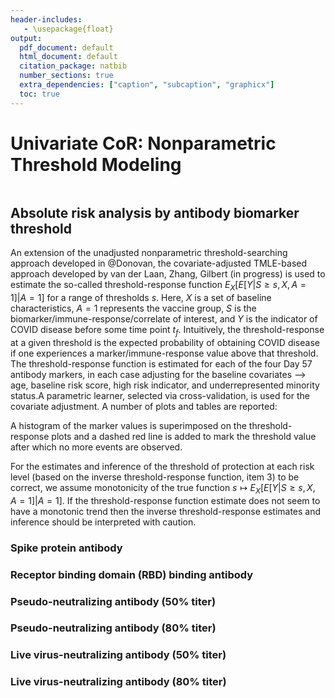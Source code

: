 ```yaml
---
header-includes:
   - \usepackage{float}
output:
  pdf_document: default
  html_document: default
  citation_package: natbib
  number_sections: true
  extra_dependencies: ["caption", "subcaption", "graphicx"]
  toc: true
---
```

# Univariate CoR: Nonparametric Threshold Modeling {#cor-threshold}



```r

```




## Absolute risk analysis by antibody biomarker threshold


An extension of the unadjusted nonparametric threshold-searching approach developed in @Donovan, the covariate-adjusted TMLE-based approach developed by van der Laan, Zhang, Gilbert (in progress) is used to estimate the so-called threshold-response function $E_X[ E[Y|S \geq s, X, A = 1]|A=1]$ for a range of thresholds $s$. Here, $X$ is a set of baseline characteristics, $A=1$ represents the vaccine group, $S$ is the biomarker/immune-response/correlate of interest, and $Y$ is the indicator of COVID disease before some time point $t_f$. Intuitively, the threshold-response at a given threshold is the expected probability of obtaining COVID disease if one experiences a marker/immune-response value above that threshold. The threshold-response function is estimated for each of the four Day 57 antibody markers, in each case adjusting for the baseline covariates  --> age, baseline risk score, high risk indicator, and underrepresented minority status.A parametric learner, selected via cross-validation, is used for the covariate adjustment. A number of plots and tables are reported:
\begin{enumerate}
  \item A plot and table with risk estimates and point-wise 95\% confidence intervals for the threshold-response at a grid of thresholds.
   \item A plot and table with risk estimates and simultaneous 95\% confidence bands for the threshold-response at a grid of thresholds.
   \item A plot and table with threshold estimates and simultaneous 95\% confidence bands for the inverse threshold-response at a grid of risk values.
\end{enumerate}

A histogram of the marker values is superimposed on the threshold-response plots and a dashed red line is added to mark the threshold value after which no more events are observed.

For the estimates and inference of the threshold of protection at each risk level (based on the inverse threshold-response function, item 3) to be correct, we assume monotonicity of the true function $s \mapsto E_X[ E[Y|S \geq s, X, A = 1]|A=1]$. If the threshold-response function estimate does not seem to have a monotonic trend then the inverse threshold-response estimates and inference should be interpreted with caution.







\newpage 
### Spike protein antibody
\begin{figure}[H]

\centering
\includegraphics[width=0.9\textwidth]{figs/pointwise_CI/PLOT_Day57bindSpike_pointwiseCI.pdf}

  \caption{Adjusted threshold-response function for a range of thresholds of the Spike protein antibody activity levels with point-wise 95\% confidence intervals. The dashed red line marks the threshold after which no more COVID events are observed. }
\end{figure}
\begin{figure}[H]
\centering
\includegraphics[width=0.9\textwidth]{figs/pointwise_CI/TABLE_Day57bindSpike_pointwise.pdf}

  \caption{Table of risk estimates for range of thresholds of Spike protein antibody activity levels with point-wise 95\% confidence intervals. }

\end{figure}




\newpage
\begin{figure}[H]

\centering
\includegraphics[width=0.9\textwidth]{figs/simultaneous_CI/PLOT_Day57bindSpike_simultCI.pdf}
  \caption{Adjusted threshold-response function for a range of thresholds of the Spike protein antibody activity levels with simultaneous 95\% confidence bands. The dashed red line marks the threshold after which no more COVID events are observed. }
\end{figure}

\begin{figure}[H]
\centering
\includegraphics[width=0.9\textwidth]{figs/simultaneous_CI/TABLE_Day57bindSpike_simult.pdf}
  \caption{Table of risk estimates for range of thresholds of Spike protein antibody activity levels with simultaneous 95\% confidence bands }

\end{figure}
\newpage


\begin{figure}[H]

\centering
\includegraphics[width=0.7\textwidth]{figs/pointwise_CI/PLOT_monotone_Day57bindSpike_pointwiseCI.pdf}

  \caption{Assuming nonincreasing monotonicity of the true function, the plot shows the estimated (monotone) adjusted threshold-response function for a range of thresholds of the Spike protein antibody activity levels with point-wise 95\% confidence intervals. The dashed red line marks the threshold after which no more COVID events are observed. }
\end{figure}

\begin{figure}[H]

\centering
\includegraphics[width=0.7\textwidth]{figs/simultaneous_CI/PLOT_monotone_Day57bindSpike_simultCI.pdf}

  \caption{Assuming nonincreasing monotonicity of the true function, the plot shows the estimated (monotone) adjusted threshold-response function for a range of thresholds of the Spike protein antibody activity levels with simultaneous 95\% confidence intervals. The dashed red line marks the threshold after which no more COVID events are observed. }
\end{figure}

\newpage

\begin{figure}[H]

\centering

\includegraphics[width=0.8\textwidth]{figs/pointwise_CI/PLOT_INVERSE_Day57bindSpike_pointwiseCI.pdf}

  \caption{The inverse adjusted threshold-response function with pointwise 95\% confidence intervals.}
\end{figure}

\begin{figure}[H]
\centering
\includegraphics[width=0.8\textwidth]{figs/pointwise_CI/TABLE_INVERSE_Day57bindSpike_pointwiseCI.pdf}
  \caption{ This analysis assumes monotonicity of the true function. The table displays the estimated threshold of protection of Spike protein antibody activity level at a range of risk levels with pointwise 95\% confidence intervals. }

\end{figure}


\newpage 


\begin{figure}[H]

\centering

\includegraphics[width=0.8\textwidth]{figs/simultaneous_CI/PLOT_INVERSE_Day57bindSpike_simultCI.pdf}

  \caption{This analysis assumes monotonicity of the true function. The plot shows the inverse adjusted threshold-response function with simultaneous 95\% confidence intervals.}
\end{figure}

\begin{figure}[H]
\centering
\includegraphics[width=0.8\textwidth]{figs/simultaneous_CI/TABLE_INVERSE_Day57bindSpike_simultCI.pdf}
  \caption{ This analysis assumes monotonicity of the true function. The table displays the estimated threshold of protection of Spike protein antibody activity level at a range of risk levels with simultaneous 95\% confidence bands }

\end{figure}


\newpage 

### Receptor binding domain (RBD) binding antibody

\begin{figure}[H]

\centering
\includegraphics[width=0.9\textwidth]{figs/pointwise_CI/PLOT_Day57bindRBD_pointwiseCI.pdf}


  \caption{Adjusted threshold-response function for a range of thresholds of the RBD binding antibody activity levels with point-wise 95\% confidence intervals. The dashed red line marks the threshold after which no more COVID events are observed. }
\end{figure}
\begin{figure}[H]
\centering
\includegraphics[width=0.9\textwidth]{figs/pointwise_CI/TABLE_Day57bindRBD_pointwiseCI.pdf}
  \caption{Table of risk estimates for range of thresholds of RBD binding antibody activity levels with point-wise 95\% confidence intervals }

\end{figure}
\newpage
\begin{figure}[H]

\centering
\includegraphics[width=0.9\textwidth]{figs/simultaneous_CI/PLOT_Day57bindRBD_simultCI.pdf}
  \caption{Adjusted threshold-response function for a range of thresholds of the RBD binding antibody activity levels with simultaneous 95\% confidence bands. The dashed red line marks the threshold after which no more COVID events are observed. }
\end{figure}

\begin{figure}[H]
\centering
\includegraphics[width=0.9\textwidth]{figs/simultaneous_CI/TABLE_Day57bindRBD_simultCI.pdf}
  \caption{Table of risk estimates for range of thresholds of RBD binding antibody activity levels with simultaneous 95\% confidence bands. }

\end{figure}


\newpage


\begin{figure}[H]

\centering
\includegraphics[width=0.7\textwidth]{figs/pointwise_CI/PLOT_monotone_Day57bindRBD_pointwiseCI.pdf}

  \caption{Assuming nonincreasing monotonicity of the true function, the plot shows the estimated (monotone) adjusted threshold-response function for a range of thresholds of the RBD binding antibody activity levels with point-wise 95\% confidence intervals. The dashed red line marks the threshold after which no more COVID events are observed. }
\end{figure}

\begin{figure}[H]

\centering
\includegraphics[width=0.7\textwidth]{figs/simultaneous_CI/PLOT_monotone_Day57bindRBD_simultCI.pdf}

  \caption{Assuming nonincreasing monotonicity of the true function, the plot shows the estimated (monotone) adjusted threshold-response function for a range of thresholds of the RBD binding antibody activity levels with simultaneous 95\% confidence intervals. The dashed red line marks the threshold after which no more COVID events are observed. }
\end{figure}

\newpage

\begin{figure}[H]
\centering
\includegraphics[width=0.8\textwidth]{figs/pointwise_CI/PLOT_INVERSE_Day57bindRBD_pointwiseCI.pdf}
  \caption{This analysis assumes monotonicity of the true function. The plot shows the inverse adjusted threshold-response function with point-wise 95\% confidence intervals.}
\end{figure}


\begin{figure}[H]
\centering
\includegraphics[width=0.8\textwidth]{figs/pointwise_CI/TABLE_INVERSE_Day57bindRBD_pointwiseCI.pdf}
  \caption{ This analysis assumes monotonicity of the true function. The table displays the estimated threshold of protection of RBD binding antibody activity level at a range of risk levels with point-wise 95\% confidence intervals. }
\end{figure}


\newpage 




\begin{figure}[H]

\centering

\includegraphics[width=0.8\textwidth]{figs/simultaneous_CI/PLOT_INVERSE_Day57bindRBD_simultCI.pdf}

  \caption{This analysis assumes monotonicity of the true function. The plot shows the inverse adjusted threshold-response function with simultaneous 95\% confidence intervals.}
\end{figure}

\begin{figure}[H]
\centering
\includegraphics[width=0.8\textwidth]{figs/simultaneous_CI/TABLE_INVERSE_Day57bindRBD_simultCI.pdf}
  \caption{ This analysis assumes monotonicity of the true function. The table displays the estimated threshold of protection of RBD binding antibody activity level at a range of risk levels with simultaneous 95\% confidence bands. }

\end{figure}


\newpage 

### Pseudo-neutralizing antibody (50\% titer)

\begin{figure}[H]

\centering
\includegraphics[width=0.9\textwidth]{figs/pointwise_CI/PLOT_Day57pseudoneutid50_pointwiseCI.pdf}

  \caption{Adjusted threshold-response function for a range of thresholds of the Pseudo virus-neutralizing antibody activity levels with point-wise 95\% confidence intervals. The dashed red line marks the threshold after which no more COVID events are observed. }
\end{figure}
\begin{figure}[H]
\centering
\includegraphics[width=0.9\textwidth]{figs/pointwise_CI/TABLE_Day57pseudoneutid50_pointwiseCI.pdf}
  \caption{Table of risk estimates for range of thresholds of Pseudo virus-neutralizing antibody activity levels with point-wise 95\% confidence intervals. }

\end{figure}
\newpage
\begin{figure}[H]

\centering
\includegraphics[width=0.9\textwidth]{figs/simultaneous_CI/PLOT_Day57pseudoneutid50_simultCI.pdf}
  \caption{Adjusted threshold-response function for a range of thresholds of the Pseudo virus-neutralizing antibody activity levels with simultaneous 95\% confidence bands. The dashed red line marks the threshold after which no more COVID events are observed. }
\end{figure}

\begin{figure}[H]
\centering
\includegraphics[width=0.9\textwidth]{figs/simultaneous_CI/TABLE_Day57pseudoneutid50_simultCI.pdf}
  \caption{Table of risk estimates for range of thresholds of Pseudo virus-neutralizing antibody activity levels with simultaneous 95\% confidence bands. }

\end{figure}
\newpage


\begin{figure}[H]

\centering
\includegraphics[width=0.7\textwidth]{figs/pointwise_CI/PLOT_monotone_Day57pseudoneutid50_pointwiseCI.pdf}

  \caption{Assuming nonincreasing monotonicity of the true function, the plot shows the estimated (monotone) adjusted threshold-response function for a range of thresholds of the Pseudo virus-neutralizing antibody activity levels with point-wise 95\% confidence intervals. The dashed red line marks the threshold after which no more COVID events are observed. }
\end{figure}

\begin{figure}[H]

\centering
\includegraphics[width=0.7\textwidth]{figs/simultaneous_CI/PLOT_monotone_Day57pseudoneutid50_simultCI.pdf}

  \caption{Assuming nonincreasing monotonicity of the true function, the plot shows the estimated (monotone) adjusted threshold-response function for a range of thresholds of the Pseudo virus-neutralizing antibody activity levels with simultaneous 95\% confidence intervals. The dashed red line marks the threshold after which no more COVID events are observed. }
\end{figure}

\newpage


\begin{figure}[H]

\centering

\includegraphics[width=0.8\textwidth]{figs/pointwise_CI/PLOT_INVERSE_Day57pseudoneutid50_pointwiseCI.pdf}

  \caption{This analysis assumes monotonicity of the true function. The plot shows the inverse adjusted threshold-response function with point-wise 95\% confidence intervals.}
\end{figure}

\begin{figure}[H]
\centering

\includegraphics[width=0.8\textwidth]{figs/pointwise_CI/TABLE_INVERSE_Day57pseudoneutid50_pointwiseCI.pdf}

  \caption{ This analysis assumes monotonicity of the true function. The table displays the estimated threshold of protection of Pseudo virus-neutralizing antibody activity level at a range of risk levels with point-wise 95\% confidence intervals }

\end{figure}


\newpage


\begin{figure}[H]

\centering

\includegraphics[width=0.8\textwidth]{figs/simultaneous_CI/PLOT_INVERSE_Day57pseudoneutid50_simultCI.pdf}

  \caption{This analysis assumes monotonicity of the true function. The plot shows the inverse adjusted threshold-response function with simultaneous 95\% confidence intervals.}
\end{figure}

\begin{figure}[H]
\centering
\includegraphics[width=0.8\textwidth]{figs/simultaneous_CI/TABLE_INVERSE_Day57pseudoneutid50_simultCI.pdf}
  \caption{ This analysis assumes monotonicity of the true function. The table displays the estimated threshold of protection of Pseudo virus-neutralizing antibody activity level at a range of risk levels with simultaneous 95\% confidence bands. }

\end{figure}


\newpage

### Pseudo-neutralizing antibody (80\% titer)

\begin{figure}[H]

\centering
\includegraphics[width=0.9\textwidth]{figs/pointwise_CI/PLOT_Day57pseudoneutid80_pointwiseCI.pdf}

  \caption{Adjusted threshold-response function for a range of thresholds of the Pseudo virus-neutralizing antibody activity levels with point-wise 95\% confidence intervals. The dashed red line marks the threshold after which no more COVID events are observed. }
\end{figure}
\begin{figure}[H]
\centering
\includegraphics[width=0.9\textwidth]{figs/pointwise_CI/TABLE_Day57pseudoneutid80_pointwiseCI.pdf}
  \caption{Table of risk estimates for range of thresholds of Pseudo virus-neutralizing antibody activity levels with point-wise 95\% confidence intervals. }

\end{figure}
\newpage
\begin{figure}[H]

\centering
\includegraphics[width=0.9\textwidth]{figs/simultaneous_CI/PLOT_Day57pseudoneutid80_simultCI.pdf}
  \caption{Adjusted threshold-response function for a range of thresholds of the Pseudo virus-neutralizing antibody activity levels with simultaneous 95\% confidence bands. The dashed red line marks the threshold after which no more COVID events are observed. }
\end{figure}

\begin{figure}[H]
\centering
\includegraphics[width=0.9\textwidth]{figs/simultaneous_CI/TABLE_Day57pseudoneutid80_simultCI.pdf}
  \caption{Table of risk estimates for range of thresholds of Pseudo virus-neutralizing antibody activity levels with simultaneous 95\% confidence bands }

\end{figure}

\newpage


\begin{figure}[H]

\centering
\includegraphics[width=0.7\textwidth]{figs/pointwise_CI/PLOT_monotone_Day57pseudoneutid80_pointwiseCI.pdf}

  \caption{Assuming nonincreasing monotonicity of the true function, the plot shows the estimated (monotone) adjusted threshold-response function for a range of thresholds of the Pseudo virus-neutralizing antibody activity levels with point-wise 95\% confidence intervals. The dashed red line marks the threshold after which no more COVID events are observed. }
\end{figure}

\begin{figure}[H]

\centering
\includegraphics[width=0.7\textwidth]{figs/simultaneous_CI/PLOT_monotone_Day57pseudoneutid80_simultCI.pdf}

  \caption{Assuming nonincreasing monotonicity of the true function, the plot shows the estimated (monotone) adjusted threshold-response function for a range of thresholds of the Pseudo virus-neutralizing antibody activity levels with simultaneous 95\% confidence intervals. The dashed red line marks the threshold after which no more COVID events are observed. }
\end{figure}



\newpage

\begin{figure}[H]

\centering

\includegraphics[width=0.8\textwidth]{figs/pointwise_CI/PLOT_INVERSE_Day57pseudoneutid80_pointwiseCI.pdf}

  \caption{The inverse adjusted threshold-response function with 95\% point-wise confidence bands.}
\end{figure}

\begin{figure}[H]
\centering
\includegraphics[width=0.8\textwidth]{figs/pointwise_CI/TABLE_INVERSE_Day57pseudoneutid80_pointwiseCI.pdf}
  \caption{ This analysis assumes monotonicity of the true function. The table displays the estimated threshold of protection of Pseudo virus-neutralizing antibody activity level at a range of risk levels with 95\% point-wise confidence intervals. }

\end{figure}



\newpage

\begin{figure}[H]

\centering

\includegraphics[width=0.8\textwidth]{figs/simultaneous_CI/PLOT_INVERSE_Day57pseudoneutid80_simultCI.pdf}

  \caption{The inverse adjusted threshold-response function with 95\% simultaneous confidence bands.}
\end{figure}

\begin{figure}[H]
\centering
\includegraphics[width=0.8\textwidth]{figs/simultaneous_CI/TABLE_INVERSE_Day57pseudoneutid80_simultCI.pdf}
  \caption{ This analysis assumes monotonicity of the true function. The table displays the estimated threshold of protection of Pseudo virus-neutralizing antibody activity level at a range of risk levels with 95\% simultaneous confidence intervals. }

\end{figure}


\newpage 


### Live virus-neutralizing antibody (50\% titer)

\begin{figure}[H]
\centering
\includegraphics[width=0.9\textwidth]{figs/pointwise_CI/PLOT_Day57liveneutid50_pointwiseCI.pdf}
  \caption{Adjusted threshold-response function for a range of thresholds of the Live virus-neutralizing antibody activity levels with point-wise 95\% confidence intervals. The dashed red line marks the threshold after which no more COVID events are observed. }
\end{figure}

\begin{figure}[H]
\centering
\includegraphics[width=0.9\textwidth]{figs/pointwise_CI/TABLE_Day57liveneutid50_pointwiseCI.pdf}
  \caption{Table of risk estimates for range of thresholds of Live virus-neutralizing antibody activity levels with point-wise 95\% point-wise intervals. }
\end{figure}

\newpage

\begin{figure}[H]
\centering
\includegraphics[width=0.9\textwidth]{figs/simultaneous_CI/PLOT_Day57liveneutid50_simultCI.pdf}
  \caption{Adjusted threshold-response function for a range of thresholds of the Live virus-neutralizing antibody activity levels with simultaneous 95\% confidence bands. The dashed red line marks the threshold after which no more COVID events are observed. }
\end{figure}

\begin{figure}[H]
\centering
\includegraphics[width=0.9\textwidth]{figs/simultaneous_CI/TABLE_Day57liveneutid50_simultCI.pdf}
  \caption{Table of risk estimates for range of thresholds of Live virus-neutralizing antibody activity levels with simultaneous 95\% confidence bands. }
\end{figure}
\newpage


\begin{figure}[H]

\centering
\includegraphics[width=0.7\textwidth]{figs/pointwise_CI/PLOT_monotone_Day57liveneutid50_pointwiseCI.pdf}

  \caption{Assuming nonincreasing monotonicity of the true function, the plot shows the estimated (monotone) adjusted threshold-response function for a range of thresholds of the Live virus-neutralizing antibody activity levels with point-wise 95\% confidence intervals. The dashed red line marks the threshold after which no more COVID events are observed. }
\end{figure}

\begin{figure}[H]

\centering
\includegraphics[width=0.6\textwidth]{figs/simultaneous_CI/PLOT_monotone_Day57liveneutid50_simultCI.pdf}

  \caption{Assuming nonincreasing monotonicity of the true function, the plot shows the estimated (monotone) adjusted threshold-response function for a range of thresholds of the Live virus-neutralizing antibody activity levels with simultaneous 95\% confidence intervals. The dashed red line marks the threshold after which no more COVID events are observed. }
\end{figure}

\newpage


\begin{figure}[H]
\centering
\includegraphics[width=0.8\textwidth]{figs/pointwise_CI/PLOT_INVERSE_Day57liveneutid50_pointwiseCI.pdf}
  \caption{This analysis assumes monotonicity of the true function. The plot shows the inverse adjusted threshold-response function with point-wise 95\% confidence intervals.}
\end{figure}

\begin{figure}[H]
\centering
\includegraphics[width=0.8\textwidth]{figs/pointwise_CI/TABLE_INVERSE_Day57liveneutid50_pointwiseCI.pdf}
  \caption{ This analysis assumes monotonicity of the true function. The table displays the estimated threshold of protection of Live virus-neutralizing antibody activity level at a range of risk levels with point-wise 95\% confidence intervals }
\end{figure}




\newpage


\begin{figure}[H]
\centering
\includegraphics[width=0.8\textwidth]{figs/simultaneous_CI/PLOT_INVERSE_Day57liveneutid50_simultCI.pdf}
  \caption{This analysis assumes monotonicity of the true function. The plot shows the inverse adjusted threshold-response function with simultaneous 95\% confidence intervals.}
\end{figure}

\begin{figure}[H]
\centering
\includegraphics[width=0.8\textwidth]{figs/simultaneous_CI/TABLE_INVERSE_Day57liveneutid50_simultCI.pdf}
  \caption{ This analysis assumes monotonicity of the true function. The table displays the estimated threshold of protection of Live virus-neutralizing antibody activity level at a range of risk levels with simultaneous 95\% confidence bands }
\end{figure}




\newpage

### Live virus-neutralizing antibody (80\% titer)
\begin{figure}[H]
\centering
\includegraphics[width=0.9\textwidth]{figs/pointwise_CI/PLOT_Day57liveneutid80_pointwiseCI.pdf}
  \caption{Adjusted threshold-response function for a range of thresholds of the Live virus-neutralizing antibody activity levels with point-wise 95\% confidence intervals. The dashed red line marks the threshold after which no more COVID events are observed. }
\end{figure}
\begin{figure}[H]
\centering
\includegraphics[width=0.9\textwidth]{figs/pointwise_CI/TABLE_Day57liveneutid80_pointwiseCI.pdf}
  \caption{Table of risk estimates for range of thresholds of Live virus-neutralizing antibody activity levels with point-wise 95\% confidence intervals. }
\end{figure}

\newpage
\begin{figure}[H]
\centering
\includegraphics[width=0.9\textwidth]{figs/simultaneous_CI/PLOT_Day57liveneutid80_simultCI.pdf}
  \caption{Adjusted threshold-response function for a range of thresholds of the Live virus-neutralizing antibody activity levels with simultaneous 95\% confidence bands. The dashed red line marks the threshold after which no more COVID events are observed.  }
\end{figure}

\begin{figure}[H]
\centering
\includegraphics[width=0.9\textwidth]{figs/simultaneous_CI/TABLE_Day57liveneutid80_simultCI.pdf}
  \caption{Table of risk estimates for range of thresholds of Live virus-neutralizing antibody activity levels with simultaneous 95\% confidence bands.  }

\end{figure}

\newpage


\begin{figure}[H]

\centering
\includegraphics[width=0.7\textwidth]{figs/pointwise_CI/PLOT_monotone_Day57liveneutid80_pointwiseCI.pdf}

  \caption{Assuming nonincreasing monotonicity of the true function, the plot shows the estimated adjusted threshold-response function for a range of thresholds of the Live virus-neutralizing antibody activity levels with point-wise 95\% confidence intervals. The dashed red line marks the threshold after which no more COVID events are observed. }
\end{figure}

\begin{figure}[H]

\centering
\includegraphics[width=0.7\textwidth]{figs/simultaneous_CI/PLOT_monotone_Day57liveneutid80_simultCI.pdf}

  \caption{Assuming nonincreasing monotonicity of the true function, the plot shows the estimated (monotone)  adjusted threshold-response function for a range of thresholds of the Live virus-neutralizing antibody activity levels with simultaneous 95\% confidence intervals. The dashed red line marks the threshold after which no more COVID events are observed. }
\end{figure}


\newpage

\begin{figure}[H]

\centering

\includegraphics[width=0.8\textwidth]{figs/pointwise_CI/PLOT_INVERSE_Day57liveneutid80_pointwiseCI.pdf}

  \caption{This analysis assumes monotonicity of the true function. The plot shows the inverse adjusted threshold-response function with point-wise 95\% confidence intervals.}
\end{figure}

\begin{figure}[H]
\centering
\includegraphics[width=0.8\textwidth]{figs/pointwise_CI/TABLE_INVERSE_Day57liveneutid80_pointwiseCI.pdf}
  \caption{This analysis assumes monotonicity of the true function. The table shows the estimated threshold of protection of Live virus-neutralizing antibody activity level at a range of risk levels with point-wise 95\% confidence intervals. }

\end{figure}




\newpage 

\begin{figure}[H]

\centering

\includegraphics[width=0.8\textwidth]{figs/simultaneous_CI/PLOT_INVERSE_Day57liveneutid80_simultCI.pdf}

  \caption{This analysis assumes monotonicity of the true function. The plot shows the inverse adjusted threshold-response function with simultaneous 95\% confidence intervals.}
\end{figure}

\begin{figure}[H]
\centering
\includegraphics[width=0.8\textwidth]{figs/simultaneous_CI/TABLE_INVERSE_Day57liveneutid80_simultCI.pdf}
  \caption{ This analysis assumes monotonicity of the true function. The table displays the estimated threshold of protection of Live virus-neutralizing antibody activity level at a range of risk levels with simultaneous 95\% confidence bands. }

\end{figure}




\newpage 
